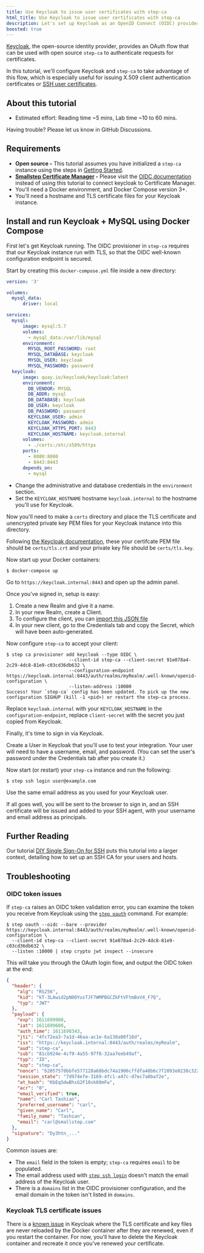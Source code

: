 ```yaml
---
title: Use Keycloak to issue user certificates with step-ca
html_title: Use Keycloak to issue user certificates with step-ca
description: Let's set up Keycloak as an OpenID Connect (OIDC) provider for step-ca's OIDC provisioner
boosted: true
---
```



[Keycloak](https://www.keycloak.org/), the open-source identity provider,
provides an OAuth flow that can be used with open source `step-ca` to authenticate requests for certificates.

In this tutorial, we'll configure Keycloak and `step-ca` to take advantage of this flow,
which is especially useful for issuing X.509 client authentication certificates or
[SSH user certificates](/docs/step-ca/basic-certificate-authority-operations#working-with-ssh-certificates).

## About this tutorial

- Estimated effort: Reading time ~5 mins, Lab time ~10 to 60 mins.

<Alert severity="info">
  <div>
    Having trouble? Please let us know <Link href="https://github.com/smallstep/certificates/discussions">in GitHub Discussions</Link>.
  </div>
</Alert>

## Requirements

- **Open source -** This tutorial assumes you have initialized a `step-ca` instance using the steps in [Getting Started](/docs/step-ca/getting-started). 
- **[Smallstep Certificate Manager](https://smallstep.com/certificate-manager) -** Please visit the [OIDC documentation](/docs/certificate-manager/oidc) instead of using this tutorial to connect keycloak to Certificate Manager.
- You'll need a Docker environment, and Docker Compose version 3+.
- You'll need a hostname and TLS certificate files for your Keycloak instance.

## Install and run Keycloak + MySQL using Docker Compose

First let's get Keycloak running.
The OIDC provisioner in `step-ca` requires that our Keycloak instance run with TLS,
so that the OIDC well-known configuration endpoint is secured.

Start by creating this `docker-compose.yml` file inside a new directory:

```yml
version: '3'

volumes:
  mysql_data:
      driver: local

services:
  mysql:
      image: mysql:5.7
      volumes:
        - mysql_data:/var/lib/mysql
      environment:
        MYSQL_ROOT_PASSWORD: root
        MYSQL_DATABASE: keycloak
        MYSQL_USER: keycloak
        MYSQL_PASSWORD: password
  keycloak:
      image: quay.io/keycloak/keycloak:latest
      environment:
        DB_VENDOR: MYSQL
        DB_ADDR: mysql
        DB_DATABASE: keycloak
        DB_USER: keycloak
        DB_PASSWORD: password
        KEYCLOAK_USER: admin
        KEYCLOAK_PASSWORD: admin
        KEYCLOAK_HTTPS_PORT: 8443
        KEYCLOAK_HOSTNAME: keycloak.internal
      volumes:
        - ./certs:/etc/x509/https
      ports:
        - 8080:8080
        - 8443:8443
      depends_on:
        - mysql
```

* Change the administrative and database credentials in the `environment` section.
* Set the `KEYCLOAK_HOSTNAME` hostname `keycloak.internal` to the hostname you'll use for Keycloak.

Now you'll need to make a `certs` directory
and place the TLS certificate and unencrypted private key PEM files for your Keycloak instance into this directory.

Following [the Keycloak documentation](https://github.com/keycloak/keycloak-containers/blob/master/server/README.md#setting-up-tlsssl),
these your certifcate PEM file should be `certs/tls.crt` and your private key file should be `certs/tls.key`.

Now start up your Docker containers:

```shell-session
$ docker-compose up
```

Go to `https://keycloak.internal:8443` and open up the admin panel.

Once you've signed in, setup is easy:
1. Create a new Realm and give it a name.
2. In your new Realm, create a Client.
3. To configure the client, you can [import this JSON file](https://gist.github.com/tashian/2299ea8b0ee0236267659f3a92ef7cea)
4. In your new client, go to the Credentials tab and copy the Secret, which will have been auto-generated.

Now configure `step-ca` to accept your client:

```shell-session
$ step ca provisioner add keycloak --type OIDC \
                       --client-id step-ca --client-secret 91e078a4-2c29-4dc8-81e9-c03cd36db632 \
                       --configuration-endpoint https://keycloak.internal:8443/auth/realms/myRealm/.well-known/openid-configuration \
                       --listen-address :10000
Success! Your `step-ca` config has been updated. To pick up the new configuration SIGHUP (kill -1 <pid>) or restart the step-ca process.
```

Replace `keycloak.internal` with your `KEYCLOAK_HOSTNAME` in the `configuration-endpoint`,
replace `client-secret` with the secret you just copied from Keycloak.

Finally, it's time to sign in via Keycloak.

Create a User in Keycloak that you'll use to test your integration.
Your user will need to have a username, email, and password.
(You can set the user's password under the Credentials tab after you create it.)

Now start (or restart) your `step-ca` instance and run the following:

```shell-session
$ step ssh login user@example.com
```

Use the same email address as you used for your Keycloak user.

If all goes well, you will be sent to the browser to sign in,
and an SSH certificate will be issued and added to your SSH agent,
with your username and email address as principals.

## Further Reading

Our tutorial [DIY Single Sign-On for SSH](https://smallstep.com/blog/diy-single-sign-on-for-ssh/) puts this tutorial into a larger context,
detailing how to set up an SSH CA for your users and hosts.

## Troubleshooting

### OIDC token issues

If `step-ca` raises an OIDC token validation error, you can examine the token you receive from Keycloak using the [`step oauth`](/docs/step-cli/reference/oauth/) command. For example:

```shell-session
$ step oauth --oidc --bare --provider https://keycloak.internal:8443/auth/realms/myRealm/.well-known/openid-configuration \
  --client-id step-ca --client-secret 91e078a4-2c29-4dc8-81e9-c03cd36db632 \
  --listen :10000 | step crypto jwt inspect --insecure
```

This will take you through the OAuth login flow, and output the OIDC token at the end:

```json
{
  "header": {
    "alg": "RS256",
    "kid": "kT-3LAwid2pN0OYusTJF7WMPBGCZkFtVFtmBxV4_F7Q",
    "typ": "JWT"
  },
  "payload": {
    "exp": 1611699908,
    "iat": 1611699608,
    "auth_time": 1611698343,
    "jti": "4fc72ea3-7a1d-46aa-ac1e-6a138a08f18d",
    "iss": "https://keycloak.internal:8443/auth/realms/myRealm",
    "aud": "step-ca",
    "sub": "81cb924e-4cf9-4a55-97f8-32aa7eeb49af",
    "typ": "ID",
    "azp": "step-ca",
    "nonce": "b2057570bbfe577128a68bdc74a1906cffdfa48b6c7f2093e0238c322f9bcdcb",
    "session_state": "7d974efe-3169-4fc1-a47c-d7ec7a0baf2e",
    "at_hash": "KbEqSdwBhsG2F10sk60mFw",
    "acr": "0",
    "email_verified": true,
    "name": "Carl Tashian",
    "preferred_username": "carl",
    "given_name": "Carl",
    "family_name": "Tashian",
    "email": "carl@smallstep.com"
  },
  "signature": "Dy3htn_..."
}
```

Common issues are:
* The `email` field in the token is empty; `step-ca` requires `email` to be populated.
* The email address used with [`step ssh login`](/docs/step-cli/reference/ssh/login) doesn't match the email address of the Keycloak user.
* There is a `domains` list in the OIDC provisioner configuration, and the email domain in the token isn't listed in `domains`.

### Keycloak TLS certificate issues

There is a [known issue](https://issues.redhat.com/browse/KEYCLOAK-16927) in Keycloak
where the TLS certificate and key files are never reloaded by the Docker container after they are renewed,
even if you restart the container.
For now, you'll have to delete the Keycloak container and recreate it once you've renewed your certificate.
